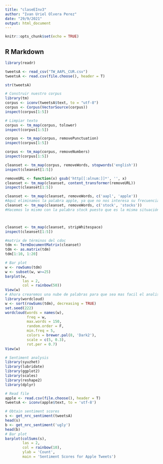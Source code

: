 ```yaml
---
title: "claseEInv3"
author: "Ivan Uriel Olvera Perez"
date: "29/9/2021"
output: html_document
---
```


```r
knitr::opts_chunk$set(echo = TRUE)
```

## R Markdown

```r
library(readr)

tweetsA <- read_csv("TW_AAPL_CUR.csv")
tweetsA <- read.csv(file.choose(), header = T)

str(tweetsA)

```

```r
# Construir nuestro corpus
library(tm)
corpus <- iconv(tweetsA$text, to = "utf-8")
corpus <- Corpus(VectorSource(corpus))
inspect(corpus[1:5])

# Limpiar texto
corpus <- tm_map(corpus, tolower)
inspect(corpus[1:5])

corpus <- tm_map(corpus, removePunctuation)
inspect(corpus[1:5])

corpus <- tm_map(corpus, removeNumbers)
inspect(corpus[1:5])

cleanset <- tm_map(corpus, removeWords, stopwords('english'))
inspect(cleanset[1:5])

removeURL <- function(x) gsub('http[[:alnum:]]*', '', x)
cleanset <- tm_map(cleanset, content_transformer(removeURL))
inspect(cleanset[1:5])

cleanset <- tm_map(cleanset, removeWords, c('aapl', 'apple')) 
#Aquí eliminamos la palabra apple, ya que no nos interesa su frecuencia porque es la palabra filtrada para la búsqueda de los tweets
cleanset <- tm_map(cleanset, removeWords, c('stock', 'stocks'))
#Hacemos lo mismo con la palabra stock puesto que es la misma situación



cleanset <- tm_map(cleanset, stripWhitespace)
inspect(cleanset[1:5])

#matrix de términos del cdoc
tdm <- TermDocumentMatrix(cleanset)
tdm <- as.matrix(tdm)
tdm[1:10, 1:20]

# Bar plot
w <- rowSums(tdm)
w <- subset(w, w>=25)
barplot(w,
        las = 2,
        col = rainbow(50))
View(w)
# Ahora crearemos una nube de palabras para que sea mas facil el analisis 
library(wordcloud)
w <- sort(rowSums(tdm), decreasing = TRUE)
set.seed(222)
wordcloud(words = names(w),
          freq = w,
          max.words = 150,
          random.order = F,
          min.freq = 5,
          colors = brewer.pal(8, 'Dark2'),
          scale = c(5, 0.3),
          rot.per = 0.7)
View(w)
```

```r

# Sentiment analysis
library(syuzhet)
library(lubridate)
library(ggplot2)
library(scales)
library(reshape2)
library(dplyr)

# Read file
apple <- read.csv(file.choose(), header = T)
tweetsA <- iconv(apple$text, to = 'utf-8')

# Obtain sentiment scores
s <- get_nrc_sentiment(tweetsA)
head(s)
b <- get_nrc_sentiment('ugly')
head(b)
# Bar plot
barplot(colSums(s),
        las = 2,
        col = rainbow(10),
        ylab = 'Count',
        main = 'Sentiment Scores for Apple Tweets')
```
